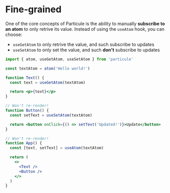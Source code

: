 # Fine-grained

One of the core concepts of Particule is the ability to manually **subscribe to an atom** to only retrive its value.
Instead of using the `useAtom` hook, you can choose:

- `useGetAtom` to only retrive the value, and such subscribe to updates
- `useSetAtom` to only set the value, and such **don't** subscribe to updates

```jsx
import { atom, useGetAtom, useSetAtom } from 'particule'

const textAtom = atom('Hello world!')

function Text() {
  const text = useGetAtom(textAtom)

  return <p>{text}</p>
}

// Won't re-render!
function Button() {
  const setText = useSetAtom(textAtom)

  return <button onClick={() => setText('Updated!')}>Update</button>
}

// Won't re-render!
function App() {
  const [text, setText] = useAtom(textAtom)

  return (
    <>
      <Text />
      <Button />
    </>
  )
}
```
